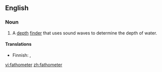 ==English==

===Noun===
{{en-noun}}

# {{nautical}} A [[depth]] [[finder]] that uses sound waves to determine the depth of water.

====Translations====
{{top}}
*Finnish: {{t-|fi|kaikuluotain}}, {{t+|fi|kaiku}}
{{bottom}}

[[vi:fathometer]]
[[zh:fathometer]]